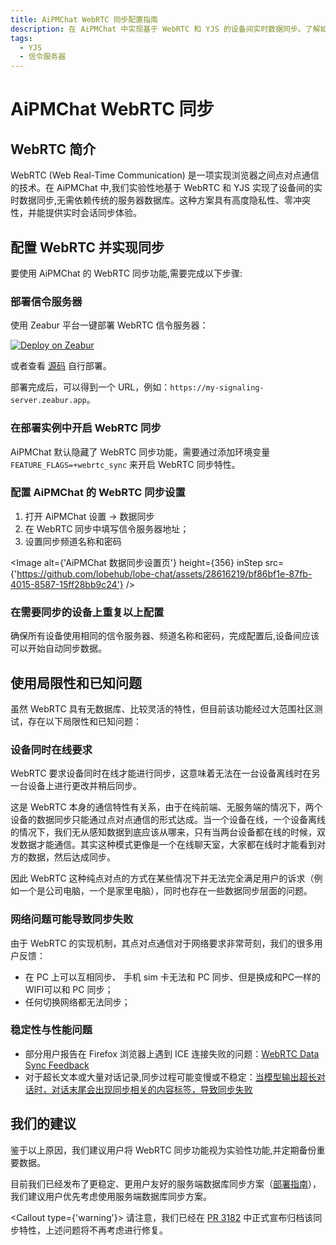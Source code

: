 ```yaml
---
title: AiPMChat WebRTC 同步配置指南
description: 在 AiPMChat 中实现基于 WebRTC 和 YJS 的设备间实时数据同步。了解如何配置 WebRTC 并开启同步功能，以及使用局限性和已知问题。
tags:
  - YJS
  - 信令服务器
---
```


# AiPMChat WebRTC 同步

## WebRTC 简介

WebRTC (Web Real-Time Communication) 是一项实现浏览器之间点对点通信的技术。在 AiPMChat 中,我们实验性地基于 WebRTC 和 YJS 实现了设备间的实时数据同步,无需依赖传统的服务器数据库。这种方案具有高度隐私性、零冲突性，并能提供实时会话同步体验。

## 配置 WebRTC 并实现同步

要使用 AiPMChat 的 WebRTC 同步功能,需要完成以下步骤:

<Steps>

### 部署信令服务器

使用 Zeabur 平台一键部署 WebRTC 信令服务器：

[![Deploy on Zeabur](https://zeabur.com/button.svg)](https://zeabur.com/templates/MY0JZG?referralCode=5loi)

或者查看 [源码](https://github.com/lobehub/y-webrtc-signaling) 自行部署。

部署完成后，可以得到一个 URL，例如：`https://my-signaling-server.zeabur.app`。

### 在部署实例中开启 WebRTC 同步

AiPMChat 默认隐藏了 WebRTC 同步功能，需要通过添加环境变量 `FEATURE_FLAGS=+webrtc_sync` 来开启 WebRTC 同步特性。

### 配置 AiPMChat 的 WebRTC 同步设置

1. 打开 AiPMChat 设置 -> 数据同步
2. 在 WebRTC 同步中填写信令服务器地址；
3. 设置同步频道名称和密码

<Image
  alt={'AiPMChat 数据同步设置页'}
  height={356}
  inStep
  src={'https://github.com/lobehub/lobe-chat/assets/28616219/bf86bf1e-87fb-4015-8587-15ff28bb9c24'}
/>

### 在需要同步的设备上重复以上配置

确保所有设备使用相同的信令服务器、频道名称和密码，完成配置后,设备间应该可以开始自动同步数据。

</Steps>

## 使用局限性和已知问题

虽然 WebRTC 具有无数据库、比较灵活的特性，但目前该功能经过大范围社区测试，存在以下局限性和已知问题：

### 设备同时在线要求

WebRTC 要求设备同时在线才能进行同步，这意味着无法在一台设备离线时在另一台设备上进行更改并稍后同步。

这是 WebRTC 本身的通信特性有关系，由于在纯前端、无服务端的情况下，两个设备的数据同步只能通过点对点通信的形式达成。当一个设备在线，一个设备离线的情况下，我们无从感知数据到底应该从哪来，只有当两台设备都在线的时候，双发数据才能通信。其实这种模式更像是一个在线聊天室，大家都在线时才能看到对方的数据，然后达成同步。

因此 WebRTC 这种纯点对点的方式在某些情况下并无法完全满足用户的诉求（例如一个是公司电脑，一个是家里电脑），同时也存在一些数据同步层面的问题。

### 网络问题可能导致同步失败

由于 WebRTC 的实现机制，其点对点通信对于网络要求非常苛刻，我们的很多用户反馈：

- 在 PC 上可以互相同步、 手机 sim 卡无法和 PC 同步、但是换成和PC一样的WIFI可以和 PC 同步；
- 任何切换网络都无法同步；

### 稳定性与性能问题

- 部分用户报告在 Firefox 浏览器上遇到 ICE 连接失败的问题：[WebRTC Data Sync Feedback](https://github.com/lobehub/lobe-chat/issues/1683#issuecomment-2094745907)
- 对于超长文本或大量对话记录,同步过程可能变慢或不稳定：[当模型输出超长对话时，对话末尾会出现同步相关的内容标签，导致同步失败](https://github.com/lobehub/lobe-chat/issues/1962)

## 我们的建议

鉴于以上原因，我们建议用户将 WebRTC 同步功能视为实验性功能,并定期备份重要数据。

目前我们已经发布了更稳定、更用户友好的服务端数据库同步方案（[部署指南](/zh/docs/self-hosting/advanced/server-database)），我们建议用户优先考虑使用服务端数据库同步方案。

<Callout type={'warning'}>
  请注意，我们已经在 [PR 3182](https://github.com/lobehub/lobe-chat/pull/3182)
  中正式宣布归档该同步特性，上述问题将不再考虑进行修复。
</Callout>

